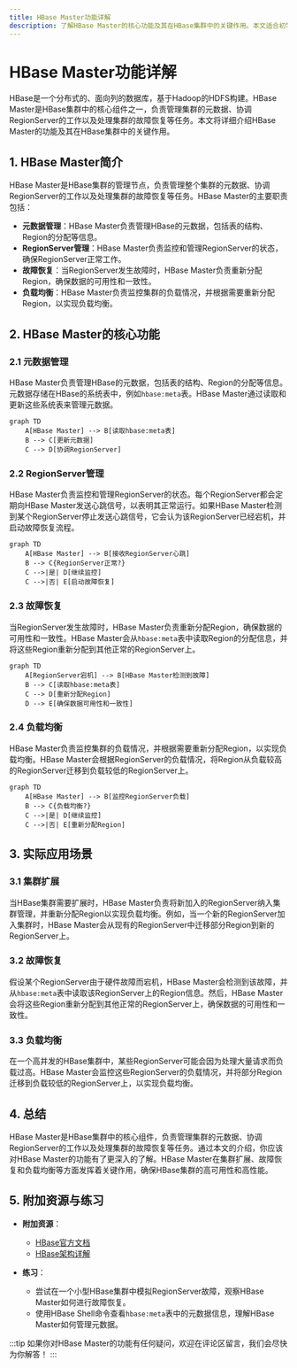 ```yaml
---
title: HBase Master功能详解
description: 了解HBase Master的核心功能及其在HBase集群中的关键作用。本文适合初学者，深入浅出地讲解HBase Master的工作原理、职责和实际应用场景。
---
```


# HBase Master功能详解

HBase是一个分布式的、面向列的数据库，基于Hadoop的HDFS构建。HBase Master是HBase集群中的核心组件之一，负责管理集群的元数据、协调RegionServer的工作以及处理集群的故障恢复等任务。本文将详细介绍HBase Master的功能及其在HBase集群中的关键作用。

## 1. HBase Master简介

HBase Master是HBase集群的管理节点，负责管理整个集群的元数据、协调RegionServer的工作以及处理集群的故障恢复等任务。HBase Master的主要职责包括：

- **元数据管理**：HBase Master负责管理HBase的元数据，包括表的结构、Region的分配等信息。
- **RegionServer管理**：HBase Master负责监控和管理RegionServer的状态，确保RegionServer正常工作。
- **故障恢复**：当RegionServer发生故障时，HBase Master负责重新分配Region，确保数据的可用性和一致性。
- **负载均衡**：HBase Master负责监控集群的负载情况，并根据需要重新分配Region，以实现负载均衡。

## 2. HBase Master的核心功能

### 2.1 元数据管理

HBase Master负责管理HBase的元数据，包括表的结构、Region的分配等信息。元数据存储在HBase的系统表中，例如`hbase:meta`表。HBase Master通过读取和更新这些系统表来管理元数据。

```mermaid
graph TD
    A[HBase Master] --> B[读取hbase:meta表]
    B --> C[更新元数据]
    C --> D[协调RegionServer]
```

### 2.2 RegionServer管理

HBase Master负责监控和管理RegionServer的状态。每个RegionServer都会定期向HBase Master发送心跳信号，以表明其正常运行。如果HBase Master检测到某个RegionServer停止发送心跳信号，它会认为该RegionServer已经宕机，并启动故障恢复流程。

```mermaid
graph TD
    A[HBase Master] --> B[接收RegionServer心跳]
    B --> C{RegionServer正常?}
    C -->|是| D[继续监控]
    C -->|否| E[启动故障恢复]
```

### 2.3 故障恢复

当RegionServer发生故障时，HBase Master负责重新分配Region，确保数据的可用性和一致性。HBase Master会从`hbase:meta`表中读取Region的分配信息，并将这些Region重新分配到其他正常的RegionServer上。

```mermaid
graph TD
    A[RegionServer宕机] --> B[HBase Master检测到故障]
    B --> C[读取hbase:meta表]
    C --> D[重新分配Region]
    D --> E[确保数据可用性和一致性]
```

### 2.4 负载均衡

HBase Master负责监控集群的负载情况，并根据需要重新分配Region，以实现负载均衡。HBase Master会根据RegionServer的负载情况，将Region从负载较高的RegionServer迁移到负载较低的RegionServer上。

```mermaid
graph TD
    A[HBase Master] --> B[监控RegionServer负载]
    B --> C{负载均衡?}
    C -->|是| D[继续监控]
    C -->|否| E[重新分配Region]
```

## 3. 实际应用场景

### 3.1 集群扩展

当HBase集群需要扩展时，HBase Master负责将新加入的RegionServer纳入集群管理，并重新分配Region以实现负载均衡。例如，当一个新的RegionServer加入集群时，HBase Master会从现有的RegionServer中迁移部分Region到新的RegionServer上。

### 3.2 故障恢复

假设某个RegionServer由于硬件故障而宕机，HBase Master会检测到该故障，并从`hbase:meta`表中读取该RegionServer上的Region信息。然后，HBase Master会将这些Region重新分配到其他正常的RegionServer上，确保数据的可用性和一致性。

### 3.3 负载均衡

在一个高并发的HBase集群中，某些RegionServer可能会因为处理大量请求而负载过高。HBase Master会监控这些RegionServer的负载情况，并将部分Region迁移到负载较低的RegionServer上，以实现负载均衡。

## 4. 总结

HBase Master是HBase集群中的核心组件，负责管理集群的元数据、协调RegionServer的工作以及处理集群的故障恢复等任务。通过本文的介绍，你应该对HBase Master的功能有了更深入的了解。HBase Master在集群扩展、故障恢复和负载均衡等方面发挥着关键作用，确保HBase集群的高可用性和高性能。

## 5. 附加资源与练习

- **附加资源**：
  - [HBase官方文档](https://hbase.apache.org/)
  - [HBase架构详解](https://hbase.apache.org/book.html#architecture)

- **练习**：
  - 尝试在一个小型HBase集群中模拟RegionServer故障，观察HBase Master如何进行故障恢复。
  - 使用HBase Shell命令查看`hbase:meta`表中的元数据信息，理解HBase Master如何管理元数据。

:::tip
如果你对HBase Master的功能有任何疑问，欢迎在评论区留言，我们会尽快为你解答！
:::